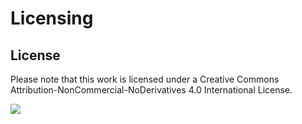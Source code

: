 # Licensing {#sec-license}

::: {.callout-note}
## License

Please note that this work is licensed under a Creative Commons Attribution-NonCommercial-NoDerivatives 4.0 International License.

![](https://i.creativecommons.org/l/by-nc-nd/4.0/88x31.png)
:::
